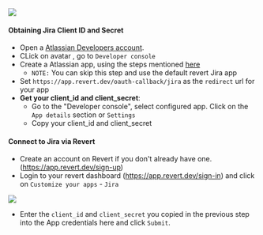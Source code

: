 <img src="https://res.cloudinary.com/dfcnic8wq/image/upload/v1705660066/Revert/Docs/vauafxidhjisxiiplemx.png" />

#### Obtaining Jira Client ID and Secret

-   Open a [Atlassian Developers account](https://id.atlassian.com/login?continue=https%3A%2F%2Fdeveloper.atlassian.com%2F).
-   CLick on avatar , go to `Developer console`
-   Create a Atlassian app, using the steps mentioned [here](https://developer.atlassian.com/cloud/jira/platform/oauth-2-3lo-apps/#enabling-oauth-2-0--3lo-)
    -   `NOTE:` You can skip this step and use the default revert Jira app
-   Set `https://app.revert.dev/oauth-callback/jira` as the `redirect` url for your app
-   **Get your client_id and client_secret**:
    -   Go to the "Developer console", select configured app. Click on the `App details` section or `Settings`
    -   Copy your client_id and client_secret

#### Connect to Jira via Revert

-   Create an account on Revert if you don't already have one. (https://app.revert.dev/sign-up)
-   Login to your revert dashboard (https://app.revert.dev/sign-in) and click on `Customize your apps` - `Jira`

<img src="https://res.cloudinary.com/dfcnic8wq/image/upload/v1705652583/Revert/Docs/nwlrrom2sw5xj7dsgznv.png" />

-   Enter the `client_id` and `client_secret` you copied in the previous step into the App credentials here and click `Submit`.
